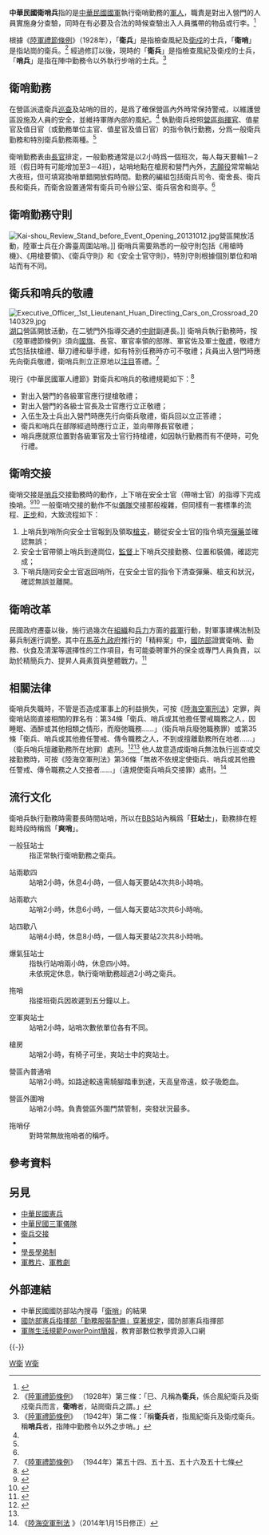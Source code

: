 {{quotebox|title=衛兵一般守則|fontsize=95%|quote=
一、服裝整齊、配件光亮；二、精神飽滿、姿態端正；<br />
三、械彈攜帶、確遵規定；四、堅守崗位、嚴密搜索；<br />
五、提高警覺、時時戒備；六、不看熱鬧、注意可疑；<br />
七、服勤認真、說話客氣；八、嚴格管制、仔細查驗。
|source=[[國防部陸軍司令部|陸總部]]，《衛哨勤務守則》}}
{{quotebox|title=安全士官守則|fontsize=95%|quote=
一、負責單位安全；二、械彈清點管制；<br />
三、嚴密水電管制；四、清查就寢人數；<br />
五、巡視衛哨勤務；六、注意可疑人物；<br />
七、接聽戰情電話；八、反映緊急事故；
|source=陸總部，《衛哨勤務守則》}}

'''中華民國衛哨兵'''指的是[[中華民國國軍|中華民國國軍]]執行衛哨勤務的[[軍人|軍人]]，職責是對出入營門的人員實施身分查驗，同時在有必要及合法的時候查驗出入人員攜帶的物品或行李。<ref>{{cite|title=國防部軍法教育 問題解答|url=http://www.mnd.gov.tw/Publish.aspx?cnid=444&p=378|publisher=中華民國國防部|quote=營門衛哨兵對出入人員實施身分查驗，及隨車（身）攜行物品（行李）查驗，有其必要性及合法性，但執行時要採取合法手段……|access-date=2014-12-27|archive-url=https://web.archive.org/web/20141227215931/http://www.mnd.gov.tw/Publish.aspx?cnid=444&p=378|archive-date=2014-12-27|dead-url=yes}}</ref>

根據《[[:s:陸軍禮節條例|陸軍禮節條例]]》（1928年），「'''衛兵'''」是指檢查風紀及[[屯駐地|衛戍]]的士兵，「'''衛哨'''」是指站崗的衛兵。<ref>《[http://lis.ly.gov.tw/lghtml/lawstat/version2/90017/9001717072600.htm 陸軍禮節條例]》 {{Wayback|url=http://lis.ly.gov.tw/lghtml/lawstat/version2/90017/9001717072600.htm |date=20141227213651 }}（1928年）第三條：「巳、凡稱為'''衛兵'''，係合風紀衛兵及衛戍衛兵而言，'''衛哨'''者，站崗衛兵之謂。」</ref> 經過修訂以後，現時的「'''衛兵'''」是指檢查風紀及衛戍的士兵，「'''哨兵'''」是指在陣中勤務令以外執行步哨的士兵。<ref>《[http://lis.ly.gov.tw/lghtml/lawstat/version2/90017/9001731043000.htm 陸軍禮節條例]》 {{Wayback|url=http://lis.ly.gov.tw/lghtml/lawstat/version2/90017/9001731043000.htm |date=20141228001118 }}（1942年）第二條：「稱'''衛兵'''者，指風紀衛兵及衛戍衛兵。稱'''哨兵'''者，指陣中勤務令以外之步哨。」</ref>

==衛哨勤務==
在營區派遣衛兵[[巡邏|巡查]]及站哨的目的，是爲了確保營區內外時常保持警戒，以維護營區設施及人員的安全，並維持軍隊內部的風紀。<ref name=edu /> 執勤衛兵按照[[指揮官|營區指揮官]]、值星官及值日官（或勤務單位主官、值星官及值日官）的指令執行勤務，分爲一般衛兵勤務和特別衛兵勤務兩種。<ref name=edu />

衛哨勤務表由[[長官|長官]]排定，一般勤務通常是以2小時爲一個班次，每人每天要輪1－2班（假日時有可能增加至3－4班），站哨地點在槍房和營門內外，[[志願役|志願役]]常常輪站大夜班，但可填寫換哨單錯開放假時間。勤務的編組包括衛兵司令、衛舍長、衛兵長和衛兵，而衛舍設置通常有衛兵司令辦公室、衛兵宿舍和崗亭。<ref name=edu />

==衛哨勤務守則==
[[File:Kai-shou_Review_Stand_before_Event_Opening_20131012.jpg|thumb]]營區開放活動，陸軍士兵在介壽臺周圍站哨。]]
衛哨兵需要熟悉的一般守則包括《用槍時機》、《用槍要領》、《衛兵守則》和《安全士官守則》，特別守則根據個別單位和哨站而有不同。
{{quotebox|title=用槍時機|align=left|fontsize=95%|quote=
一、當生命身體受暴行脅迫，非使用武器不能抵抗或自衛時；<br />
二、群眾暴動，非使用武器不能鎮壓時；<br />
三、所警衛之人員、物資車船航空器受危害脅迫時，非使用武器不能保護時；<br />
四、因防衛駐守之土地、場所建築物受襲擾或擅闖經警告仍不聽從非使用武器不能制止時；<br />
五、要犯逃脫非使用武器不能制止時。
|source=陸總部，《衛哨勤務守則》}}

{{quotebox|title=用槍要領|align=left|fontsize=95%|quote=
一、如非情勢異常急迫，應先口頭警告並對空鳴槍警告之<br />
二、經警告已有畏服之情況時，應立即停止使用<br />
三、使用武器應注意，勿傷及他人<br />
四、如非情勢確有必要應儘量避免傷及其致命部位<br />
五、使用武器時，其得以使用武器之原因，行將消滅或已消滅者，應立即停止使用<br />
六、衛兵使用武器後，應將經過情形即時報告該營管長官及戰情中心。<br />
七、若使用不當，因而傷人或致死者，使用武器之衛兵得視其危害程度，依相關法令辦理
|source=陸總部，《衛哨勤務守則》}}
{{clear}}

==衛兵和哨兵的敬禮==
[[File:Executive_Officer,_1st_Lieutenant_Huan_Directing_Cars_on_Crossroad_20140329.jpg|thumb]][[湖口鄉|湖口]]營區開放活動，在二號門外指導交通的[[中尉|中尉]]副連長。]]
衛哨兵執行勤務時，按《陸軍禮節條例》須向[[國旗|國旗]]、長官、軍官率領的部隊、軍官佐及軍士[[敬禮|敬禮]]，敬禮方式包括扶槍禮、舉刀禮和舉手禮，如有特別任務時亦可不敬禮；兵員出入營門時應先向衛兵敬禮，衛哨兵則立正原地以[[敬礼#注目礼|注目]]答禮。<ref>《[http://lis.ly.gov.tw/lghtml/lawstat/version2/90017/9001733111800.htm 陸軍禮節條例]》 {{Webarchive|url=https://archive.is/20141227224336/http://lis.ly.gov.tw/lghtml/lawstat/version2/90017/9001733111800.htm |date=2014-12-27 }}（1944年）第五十四、五十五、五十六及五十七條</ref>

現行《中華民國軍人禮節》對衛兵和哨兵的敬禮規範如下：<ref name=edu>{{cite|title=軍事知能 軍隊生活規範|url=http://web.nutn.edu.tw/gac370/teaching/know/know-2.htm|publisher=國立臺南大學軍訓室|accessdate=2014-12-28|archive-date=2019-09-15|archive-url=https://web.archive.org/web/20190915045452/http://web.nutn.edu.tw/gac370/teaching/know/know-2.htm|dead-url=no}}</ref>
* 對出入營門的各級軍官應行提槍敬禮；
* 對出入營門的各級士官長及士官應行立正敬禮；
* 入伍生及士兵出入營門時應先行向衛兵敬禮，衛兵回以立正答禮；
* 衛兵和哨兵在部隊經過時應行立正，並向帶隊長官敬禮；
* 哨兵應就原位置對各級軍官及士官行持槍禮，如因執行勤務而有不便時，可免行禮。

==衛哨交接==
衛哨交接是[[哨兵_(兵種)|哨兵]]交接勤務時的動作，上下哨在安全士官（帶哨士官）的指導下完成換哨。<ref>{{cite|title=指揮官囑完善衛哨勤務|url=http://afpc.mnd.gov.tw/Publish.aspx?cnid=1636&p=63626&Level=1|date=2014-12-09|publisher=[[中華民國憲兵|憲兵指揮部]]轉載|newspaper=[[青年日報|國防部青年日報社]]|accessdate=2014-12-29|archive-date=2014-12-29|archive-url=https://web.archive.org/web/20141229163417/http://afpc.mnd.gov.tw/Publish.aspx?cnid=1636&p=63626&Level=1|dead-url=no}}</ref><ref>{{cite|author=韓永聲|title=北部地區後備指揮部舉辦全軍「衛哨勤務示範觀摩」|url=http://afrc.mnd.gov.tw/thenewindex/News.aspx?NewsID=102|publisher=[[國防部後備指揮部|國防部後備指揮部]]|deadurl=yes|archiveurl=https://web.archive.org/web/20141229163354/http://afrc.mnd.gov.tw/thenewindex/News.aspx?NewsID=102|archivedate=2014-12-29|accessdate=2014-12-29}}</ref> 一般衛哨交接的動作不似[[中華民國三軍儀隊|儀隊]]交接那般複雜，但同樣有一套標準的流程、[[正步|正步]]和{{tsl|en|Drill commands|口令 (步操)|口令}}，大致流程如下：
# 上哨兵到哨所向安全士官報到及領取[[槍支|槍支]]，聽從安全士官的指令填充[[彈藥|彈藥]]並確認無誤；
# 安全士官帶領上哨兵到達崗位，[[監督|監督]]上下哨兵交接勤務、位置和裝備，確認完成；
# 下哨兵隨同安全士官返回哨所，在安全士官的指令下清查彈藥、槍支和狀況，確認無誤並離開。

==衛哨改革==
{{see|精實案|精進案|精粹案|勇固案}}
民國政府遷臺以後，施行過幾次在[[軍事組織|組織]]和[[兵力|兵力]]方面的[[裁軍|裁軍]]行動，對軍事建構法制及募兵制進行調整。其中在[[馬英九政府|馬英九政府]]推行的「精粹案」中，[[中華民國國防部|國防部]]證實衛哨、勤務、伙食及清潔等選擇性的工作項目，有可能委聘軍外的保全或專門人員負責，以助於精簡兵力、提昇人員素質與整體戰力。<ref>{{cite news|author=路怡珍|title=告別大鍋飯？　國軍站哨、食勤擬委外|url=http://news.tvbs.com.tw/entry/91668|publisher=[[TVBS|TVBS]]新聞|date=2010-05-07|accessdate=2015-01-04|archive-date=2015-01-04|archive-url=https://web.archive.org/web/20150104153817/http://news.tvbs.com.tw/entry/91668|dead-url=no}}</ref>

==相關法律==
衛哨兵失職時，不管是否造成軍事上的利益損失，可按《[[:s:陸海空軍刑法_(民國102年立法103年公布)|陸海空軍刑法]]》定罪，與衛哨站崗直接相關的罪名有：第34條「衛兵、哨兵或其他擔任警戒職務之人，因睡眠、酒醉或其他相類之情形，而廢弛職務……」（衛兵哨兵廢弛職務罪）或第35條「衛兵、哨兵或其他擔任警戒、傳令職務之人，不到或擅離勤務所在地者……」（衛兵哨兵擅離勤務所在地罪）處刑。<ref>{{cite|title=國防部軍法教育 案例教材第二冊 衛哨巡查失職案例|url=http://www.mnd.gov.tw/Publish.aspx?cnid=444&p=407|publisher=[[中華民國國防部|中華民國國防部]]|access-date=2014-12-27|archive-url=https://web.archive.org/web/20141227221730/http://www.mnd.gov.tw/Publish.aspx?cnid=444&p=407|archive-date=2014-12-27|dead-url=yes}}</ref><ref name=laws /> 他人故意造成衛哨兵無法執行巡查或交接勤務時，可按《陸海空軍刑法》第36條「無故不依規定使衛兵、哨兵或其他擔任警戒、傳令職務之人交接者……」（違規使衛兵哨兵交接罪）處刑。<ref name=laws>《[http://law.mnd.gov.tw/scp/Query4B.asp?FullDoc=%A9%D2%A6%B3%B1%F8%A4%E5&Lcode=A012000001 陸海空軍刑法] {{Wayback|url=http://law.mnd.gov.tw/scp/Query4B.asp?FullDoc=%A9%D2%A6%B3%B1%F8%A4%E5&Lcode=A012000001 |date=20160304190623 }}》（2014年1月15日修正）</ref>

==流行文化==
{{unreferenced|章節|time=2014-12-26T01:40:26+00:00}}
衛哨兵執行勤務時需要長時間站哨，所以在[[BBS|BBS]]站內稱爲「'''狂站士'''」，勤務排在輕鬆時段時稱爲「'''爽哨'''」。

; 一般狂站士
: 指正常執行衛哨勤務之衛兵。

; 站兩歇四
: 站哨2小時，休息4小時，一個人每天要站4次共8小時哨。

; 站兩歇六
: 站哨2小時，休息6小時，一個人每天要站3次共6小時哨。

; 站四歇八
: 站哨4小時，休息8小時，一個人每天要站2次共8小時哨。

; 爆氣狂站士
: 指執行站哨兩小時，休息四小時。
: 未依規定休息，執行衛哨勤務超過2小時之衛兵。

; 拖哨
: 指接班衛兵因故遲到五分鐘以上。

; 空軍爽站士
: 站哨2小時，站哨次數依單位各有不同。

; 槍房
: 站哨2小時，有椅子可坐，爽站士中的爽站士。

; 營區內普通哨
: 站哨2小時。如路途較遠需騎腳踏車到達，天高皇帝遠，蚊子吸飽血。

; 營區外圍哨
: 站哨2小時。負責營區外圍門禁管制，突發狀況最多。
 
;拖哨仔
:對時常無故拖哨者的稱呼。

==參考資料==
{{reflist|2}}

==另見==
* [[中華民國憲兵|中華民國憲兵]]
* [[中華民國三軍儀隊|中華民國三軍儀隊]]
* [[衛兵交接|衛兵交接]]
* {{tsl|en|Batman (military)|勤務兵}}
* [[學長學弟制|學長學弟制]]
* [[軍教片|軍教片]]、[[軍教劇|軍教劇]]

==外部連結==
* 中華民國國防部站內搜尋「[https://www.google.com/search?q=%22%E8%A1%9B%E5%93%A8%22&cx=015149575684055101451:ec1nw14ytts 衛哨]」的結果
* [http://afpc.mnd.gov.tw/Publish.aspx?cnid=1664&Level=2 國防部憲兵指揮部「勤務服裝配備」穿著規定]{{Wayback|url=http://afpc.mnd.gov.tw/Publish.aspx?cnid=1664&Level=2 |date=20141227220009 }}，國防部憲兵指揮部
* [https://web.archive.org/web/20141228150318/http://content.edu.tw/senior/military/tc_t1/content/1.4b/sld001.htm 軍隊生活規範PowerPoint簡報]，教育部數位教學資源入口網

{{-}}
{{中華民國軍事}}

[[Category:中華民國陸軍|W衛]]
[[Category:中華民國憲兵|W衛]]